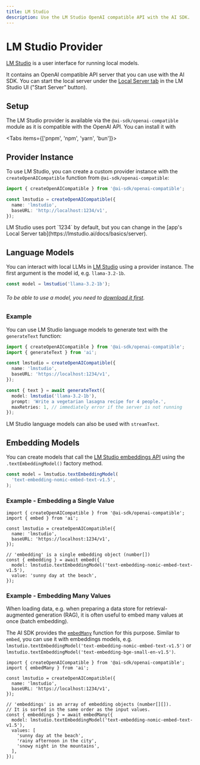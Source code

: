 ---
title: LM Studio
description: Use the LM Studio OpenAI compatible API with the AI SDK.
---

# LM Studio Provider

[LM Studio](https://lmstudio.ai/) is a user interface for running local models.

It contains an OpenAI compatible API server that you can use with the AI SDK.
You can start the local server under the [Local Server tab](https://lmstudio.ai/docs/basics/server) in the LM Studio UI ("Start Server" button).

## Setup

The LM Studio provider is available via the `@ai-sdk/openai-compatible` module as it is compatible with the OpenAI API.
You can install it with

<Tabs items={['pnpm', 'npm', 'yarn', 'bun']}>
  <Tab>
    <Snippet text="pnpm add @ai-sdk/openai-compatible" dark />
  </Tab>
  <Tab>
    <Snippet text="npm install @ai-sdk/openai-compatible" dark />
  </Tab>
  <Tab>
    <Snippet text="yarn add @ai-sdk/openai-compatible" dark />
  </Tab>

  <Tab>
    <Snippet text="bun add @ai-sdk/openai-compatible" dark />
  </Tab>
</Tabs>

## Provider Instance

To use LM Studio, you can create a custom provider instance with the `createOpenAICompatible` function from `@ai-sdk/openai-compatible`:

```ts
import { createOpenAICompatible } from '@ai-sdk/openai-compatible';

const lmstudio = createOpenAICompatible({
  name: 'lmstudio',
  baseURL: 'http://localhost:1234/v1',
});
```

<Note>
  LM Studio uses port `1234` by default, but you can change in the [app's Local
  Server tab](https://lmstudio.ai/docs/basics/server).
</Note>

## Language Models

You can interact with local LLMs in [LM Studio](https://lmstudio.ai/docs/basics/server#endpoints-overview) using a provider instance.
The first argument is the model id, e.g. `llama-3.2-1b`.

```ts
const model = lmstudio('llama-3.2-1b');
```

###### To be able to use a model, you need to [download it first](https://lmstudio.ai/docs/basics/download-model).

### Example

You can use LM Studio language models to generate text with the `generateText` function:

```ts
import { createOpenAICompatible } from '@ai-sdk/openai-compatible';
import { generateText } from 'ai';

const lmstudio = createOpenAICompatible({
  name: 'lmstudio',
  baseURL: 'https://localhost:1234/v1',
});

const { text } = await generateText({
  model: lmstudio('llama-3.2-1b'),
  prompt: 'Write a vegetarian lasagna recipe for 4 people.',
  maxRetries: 1, // immediately error if the server is not running
});
```

LM Studio language models can also be used with `streamText`.

## Embedding Models

You can create models that call the [LM Studio embeddings API](https://lmstudio.ai/docs/basics/server#endpoints-overview)
using the `.textEmbeddingModel()` factory method.

```ts
const model = lmstudio.textEmbeddingModel(
  'text-embedding-nomic-embed-text-v1.5',
);
```

### Example - Embedding a Single Value

```tsx
import { createOpenAICompatible } from '@ai-sdk/openai-compatible';
import { embed } from 'ai';

const lmstudio = createOpenAICompatible({
  name: 'lmstudio',
  baseURL: 'https://localhost:1234/v1',
});

// 'embedding' is a single embedding object (number[])
const { embedding } = await embed({
  model: lmstudio.textEmbeddingModel('text-embedding-nomic-embed-text-v1.5'),
  value: 'sunny day at the beach',
});
```

### Example - Embedding Many Values

When loading data, e.g. when preparing a data store for retrieval-augmented generation (RAG),
it is often useful to embed many values at once (batch embedding).

The AI SDK provides the [`embedMany`](/docs/reference/ai-sdk-core/embed-many) function for this purpose.
Similar to `embed`, you can use it with embeddings models,
e.g. `lmstudio.textEmbeddingModel('text-embedding-nomic-embed-text-v1.5')` or `lmstudio.textEmbeddingModel('text-embedding-bge-small-en-v1.5')`.

```tsx
import { createOpenAICompatible } from '@ai-sdk/openai-compatible';
import { embedMany } from 'ai';

const lmstudio = createOpenAICompatible({
  name: 'lmstudio',
  baseURL: 'https://localhost:1234/v1',
});

// 'embeddings' is an array of embedding objects (number[][]).
// It is sorted in the same order as the input values.
const { embeddings } = await embedMany({
  model: lmstudio.textEmbeddingModel('text-embedding-nomic-embed-text-v1.5'),
  values: [
    'sunny day at the beach',
    'rainy afternoon in the city',
    'snowy night in the mountains',
  ],
});
```

